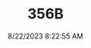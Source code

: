 ---
width: 6000
height: 4000
title: 356B
description: Frunk of a Royal Blue 1960 Porsche 356B Roadster shot in Austin, TX.
date: 8/22/2023 8:22:55 AM
cameraMake: Sony
cameraModel: ILCE-7M3
lens: E 35-150mm F2.0-F2.8 A058
settingsfStop: f/5.6
settingsISO: ISO 80
settingsShutter: 1/125
settingsFocalLength: 86 mm
---